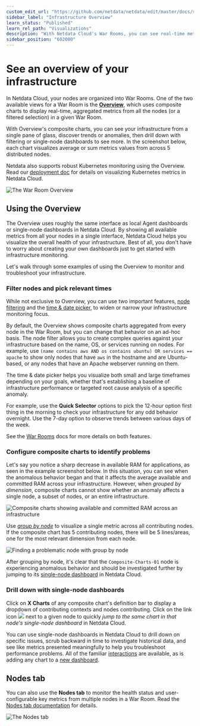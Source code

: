 ```yaml
---
custom_edit_url: "https://github.com/netdata/netdata/edit/master/docs/visualize/overview-infrastructure.md"
sidebar_label: "Infrastructure Overview"
learn_status: "Published"
learn_rel_path: "Visualizations"
description: "With Netdata Cloud's War Rooms, you can see real-time metrics, from any number of nodes in your infrastructure, in composite charts."
sidebar_position: "602000"
---
```



# See an overview of your infrastructure

In Netdata Cloud, your nodes are organized into War Rooms. One of the two available views for a War Room is the
[**Overview**](/docs/getting-started/monitor-your-infrastructure/home-overview-and-single-node-view), which uses composite charts to display
real-time, aggregated metrics from all the nodes (or a filtered selection) in a given War Room.

With Overview's composite charts, you can see your infrastructure from a single pane of glass, discover trends or
anomalies, then drill down with filtering or single-node dashboards to see more. In the screenshot below,
each chart visualizes average or sum metrics values from across 5 distributed nodes.

Netdata also supports robust Kubernetes monitoring using the Overview. Read our [deployment
doc](/docs/installation/install-on-specific-environments/kubernetes) for details on visualizing Kubernetes metrics in Netdata Cloud.

![The War Room
Overview](https://user-images.githubusercontent.com/1153921/108732681-09791980-74eb-11eb-9ba2-98cb1b6608de.png)

## Using the Overview

The Overview uses roughly the same interface as local Agent dashboards or single-node dashboards in Netdata Cloud. By
showing all available metrics from all your nodes in a single interface, Netdata Cloud helps you visualize the overall
health of your infrastructure. Best of all, you don't have to worry about creating your own dashboards just to get
started with infrastructure monitoring.

Let's walk through some examples of using the Overview to monitor and troubleshoot your infrastructure.

### Filter nodes and pick relevant times

While not exclusive to Overview, you can use two important features, [node
filtering](/docs/getting-started/monitor-your-infrastructure/war-rooms#node-filter) and the [time &amp; date
picker](/docs/getting-started/monitor-your-infrastructure/war-rooms#time--date-picker), to widen or narrow your infrastructure
monitoring focus.

By default, the Overview shows composite charts aggregated from every node in the War Room, but you can change that
behavior on an ad-hoc basis. The node filter allows you to create complex queries against your infrastructure based on
the name, OS, or services running on nodes. For example, use `(name contains aws AND os contains ubuntu) OR services ==
apache` to show only nodes that have `aws` in the hostname and are Ubuntu-based, or any nodes that have an Apache
webserver running on them.

The time &amp; date picker helps you visualize both small and large timeframes depending on your goals, whether that's
establishing a baseline of infrastructure performance or targeted root cause analysis of a specific anomaly.

For example, use the **Quick Selector** options to pick the 12-hour option first thing in the morning to check your
infrastructure for any odd behavior overnight. Use the 7-day option to observe trends between various days of the week.

See the [War Rooms](/docs/getting-started/monitor-your-infrastructure/war-rooms) docs for more details on both features.

### Configure composite charts to identify problems

Let's say you notice a sharp decrease in available RAM for applications, as seen in the example screenshot below. In
this situation, you can see when the anomalous behavior began and that it affects the average available and committed
RAM across your infrastructure. However, when _grouped by dimension_, composite charts cannot show whether an anomaly
affects a single node, a subset of nodes, or an entire infrastructure.

![Composite charts showing available and committed RAM across an
infrastructure](https://user-images.githubusercontent.com/1153921/99314892-0bae4680-281f-11eb-823e-071a1da25dc7.png)

Use [_group by node_](/docs/getting-started/monitor-your-infrastructure/home-overview-and-single-node-view#group-by-dimension-or-node) to visualize
a single metric across all contributing nodes. If the composite chart has 5 contributing nodes, there will be 5
lines/areas, one for the most relevant dimension from each node.

![Finding a problematic node with group by
node](https://user-images.githubusercontent.com/1153921/99315558-0e5d6b80-2820-11eb-91e9-9c46bc4c7298.gif)

After grouping by node, it's clear that the `Composite-Charts-01` node is experiencing anomalous behavior and should be
investigated further by jumping to its [single-node dashboard](#drill-down-with-single-node-dashboards) in Netdata
Cloud.

### Drill down with single-node dashboards

Click on **X Charts** of any composite chart's definition bar to display a dropdown of contributing contexts and nodes
contributing. Click on the link icon <img class="img__inline img__inline--link"
src="https://user-images.githubusercontent.com/1153921/95762109-1d219300-0c62-11eb-8daa-9ba509a8e71c.png" /> next to a
given node to quickly _jump to the same chart in that node's single-node dashboard_ in Netdata Cloud.

You can use single-node dashboards in Netdata Cloud to drill down on specific issues, scrub backward in time to
investigate historical data, and see like metrics presented meaningfully to help you troubleshoot performance problems.
All of the familiar [interactions](/docs/getting-started/monitor-your-infrastructure/interact-with-charts) are available, as is adding any chart
to a [new dashboard](/docs/visualizations/build-new-dashboards).

## Nodes tab

You can also use the **Nodes tab** to monitor the health status and user-configurable key metrics from multiple nodes
in a War Room. Read the [Nodes tab documentation](/docs/visualizations/nodes-view) for details.

![The Nodes tab](https://user-images.githubusercontent.com/1153921/108733066-5fe65800-74eb-11eb-98e0-abaccd36deaf.png)
